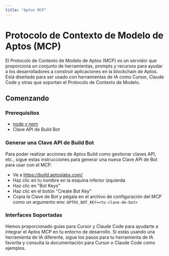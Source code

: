```yaml
---
title: "Aptos MCP"
---
```



# Protocolo de Contexto de Modelo de Aptos (MCP)

El Protocolo de Contexto de Modelo de Aptos (MCP) es un servidor que proporciona un conjunto de herramientas, prompts y recursos para ayudar a los desarrolladores a construir aplicaciones en la blockchain de Aptos. Está diseñado para ser usado con herramientas de IA como Cursor, Claude Code y otras que soportan el Protocolo de Contexto de Modelo.

## Comenzando

### Prerequisitos

- [node y npm](https://nodejs.org/en)
- Clave API de Build Bot

### Generar una Clave API de Build Bot

Para poder realizar acciones de Aptos Build como gestionar claves API, etc., sigue estas instrucciones para generar una nueva Clave API de Bot para usar con el MCP.

- Ve a https://build.aptoslabs.com/
- Haz clic en tu nombre en la esquina inferior izquierda
- Haz clic en "Bot Keys"
- Haz clic en el botón "Create Bot Key"
- Copia la Clave de Bot y pégala en el archivo de configuración del MCP como un argumento env: `APTOS_BOT_KEY=<tu-clave-de-bot>`

### Interfaces Soportadas

Hemos proporcionado guías para Cursor y Claude Code para ayudarte a integrar el Aptos MCP en tu entorno de desarrollo. Si estás usando una herramienta de IA diferente, sigue los pasos para tu herramienta de IA favorita y consulta la documentación para Cursor o Claude Code como ejemplos.

<CardGrid>
  <LinkCard href="aptos-mcp/claude" title="Claude Code" description="Configuración para Claude Code" />

  <LinkCard href="aptos-mcp/cursor" title="Cursor" description="Configuración para Cursor" />
</CardGrid>
